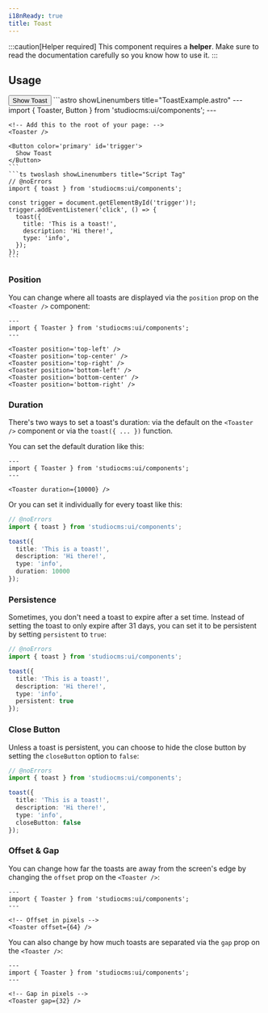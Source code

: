 ```yaml
---
i18nReady: true
title: Toast
---
```



:::caution[Helper required]
This component requires a **helper**. Make sure to read the documentation carefully so you know how to use it.
:::

## Usage

<Tabs>
  <TabItem label="Preview">
    <PreviewCard>
      <Button color="primary" id="usage-trigger">
        Show Toast
      </Button>
    </PreviewCard>
  </TabItem>
  <TabItem label="Code">
    ```astro showLinenumbers title="ToastExample.astro"
    ---
    import { Toaster, Button } from 'studiocms:ui/components';
    ---

    <!-- Add this to the root of your page: -->
    <Toaster />
    
    <Button color='primary' id='trigger'>
      Show Toast
    </Button>
    ```
    ```ts twoslash showLinenumbers title="Script Tag"
    // @noErrors
    import { toast } from 'studiocms:ui/components';

    const trigger = document.getElementById('trigger')!;
    trigger.addEventListener('click', () => {
      toast({
        title: 'This is a toast!',
        description: 'Hi there!',
        type: 'info',
      });
    });
    ```
  </TabItem>
</Tabs>

### Position

You can change where all toasts are displayed via the `position` prop on the `<Toaster />` component:

```astro /position='[a-z-]+'/ showLinenumbers title="ToastPosition.astro"
---
import { Toaster } from 'studiocms:ui/components';
---

<Toaster position='top-left' />
<Toaster position='top-center' />
<Toaster position='top-right' />
<Toaster position='bottom-left' />
<Toaster position='bottom-center' />
<Toaster position='bottom-right' />
```

### Duration

There's two ways to set a toast's duration: via the default on the `<Toaster />` component or via the `toast({ ... })` function.

You can set the default duration like this:

```astro "duration={10000}" showLinenumbers title="ToastDuration.astro"
---
import { Toaster } from 'studiocms:ui/components';
---

<Toaster duration={10000} />
```

Or you can set it individually for every toast like this:

```ts "duration: 10000" twoslash showLinenumbers title="ToastDuration.ts"
// @noErrors
import { toast } from 'studiocms:ui/components';

toast({
  title: 'This is a toast!',
  description: 'Hi there!',
  type: 'info',
  duration: 10000
});
```

### Persistence

Sometimes, you don't need a toast to expire after a set time. Instead of setting the toast to only expire after 31 days, you can set it
to be persistent by setting `persistent` to `true`:

```ts "persistent: true" twoslash showLinenumbers title="ToastPersistence.ts"
// @noErrors
import { toast } from 'studiocms:ui/components';

toast({
  title: 'This is a toast!',
  description: 'Hi there!',
  type: 'info',
  persistent: true
});
```

### Close Button

Unless a toast is persistent, you can choose to hide the close button by setting the `closeButton` option to `false`:

```ts "closeButton: false" twoslash showLinenumbers title="ToastCloseButton.ts"
// @noErrors
import { toast } from 'studiocms:ui/components';

toast({
  title: 'This is a toast!',
  description: 'Hi there!',
  type: 'info',
  closeButton: false
});
```

### Offset & Gap

You can change how far the toasts are away from the screen's edge by changing the `offset` prop on the `<Toaster />`:

```astro showLinenumbers title="ToastOffset.astro"
---
import { Toaster } from 'studiocms:ui/components';
---

<!-- Offset in pixels -->
<Toaster offset={64} />
```

You can also change by how much toasts are separated via the `gap` prop on the `<Toaster />`:

```astro showLinenumbers title="ToastGap.astro"
---
import { Toaster } from 'studiocms:ui/components';
---

<!-- Gap in pixels -->
<Toaster gap={32} />
```

<ToasterScript />
